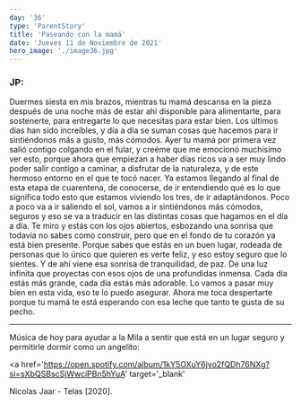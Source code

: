 ```yaml
---
day: '36'
type: 'ParentStory'
title: 'Paseando con la mamá'
date: 'Jueves 11 de Noviembre de 2021'
hero_image: './image36.jpg'
---
```


### JP:

Duermes siesta en mis brazos, mientras tu mamá descansa en la pieza después de una noche más de estar ahí disponible para alimentarte, para sostenerte, para entregarte lo que necesitas para estar bien. Los últimos días han sido increíbles, y día a día se suman cosas que hacemos para ir sintiéndonos más a gusto, más cómodos. Ayer tu mamá por primera vez salió contigo colgando en el fular, y creéme que me emocionó muchísimo ver esto, porque ahora que empiezan a haber días ricos va a ser muy lindo poder salir contigo a caminar, a disfrutar de la naturaleza, y de este hermoso entorno en el que te tocó nacer. Ya estamos llegando al final de esta etapa de cuarentena, de conocerse, de ir entendiendo qué es lo que significa todo esto que estamos viviendo los tres, de ir adaptándonos. Poco a poco va a ir saliendo el sol, vamos a ir sintiéndonos más cómodos, seguros y eso se va a traducir en las distintas cosas que hagamos en el día a día. Te miro y estás con los ojos abiertos, esbozando una sonrisa que todavía no sabes como construir, pero que en el fondo de tu corazón ya está bien presente. Porque sabes que estás en un buen lugar, rodeada de personas que lo único que quieren es verte feliz, y eso estoy seguro que lo sientes. Y de ahí viene esa sonrisa de tranquilidad, de paz. De una luz infinita que proyectas con esos ojos de una profundidas inmensa. Cada día estás más grande, cada día estás más adorable. Lo vamos a pasar muy bien en esta vida, eso te lo puedo asegurar. Ahora me toca despertarte porque tu mamá te está esperando con esa leche que tanto te gusta de su pecho.

---

Música de hoy para ayudar a la Mila a sentir que está en un lugar seguro y permitirle dormir como un angelito:

<a
  href='https://open.spotify.com/album/1kY5OXuY6jyo2fQDh76NXg?si=sXbQSBscSjWwciPBn5hYuA'
  target='_blank'
>
  Nicolas Jaar - Telas [2020].
</a>

